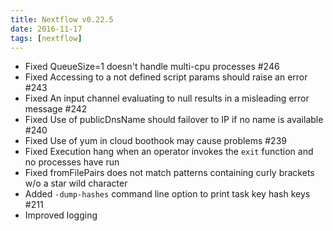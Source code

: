 ```yaml
---
title: Nextflow v0.22.5
date: 2016-11-17
tags: [nextflow]
---
```


- Fixed QueueSize=1 doesn't handle multi-cpu processes #246
- Fixed Accessing to a not defined script params should raise an error #243
- Fixed An input channel evaluating to null results in a misleading error message #242
- Fixed Use of publicDnsName should failover to IP if no name is available #240
- Fixed Use of yum in cloud boothook may cause problems #239
- Fixed Execution hang when an operator invokes the `exit` function and no processes have run
- Fixed fromFilePairs does not match patterns containing curly brackets w/o a star wild character
- Added `-dump-hashes` command line option to print task key hash keys #211
- Improved logging 
